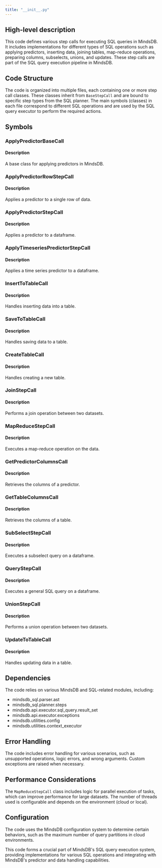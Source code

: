 ```yaml
---
title: "__init__.py"
---
```


## High-level description
This code defines various step calls for executing SQL queries in MindsDB. It includes implementations for different types of SQL operations such as applying predictors, inserting data, joining tables, map-reduce operations, preparing columns, subselects, unions, and updates. These step calls are part of the SQL query execution pipeline in MindsDB.

## Code Structure
The code is organized into multiple files, each containing one or more step call classes. These classes inherit from `BaseStepCall` and are bound to specific step types from the SQL planner. The main symbols (classes) in each file correspond to different SQL operations and are used by the SQL query executor to perform the required actions.

## Symbols

### ApplyPredictorBaseCall
#### Description
A base class for applying predictors in MindsDB.

### ApplyPredictorRowStepCall
#### Description
Applies a predictor to a single row of data.

### ApplyPredictorStepCall
#### Description
Applies a predictor to a dataframe.

### ApplyTimeseriesPredictorStepCall
#### Description
Applies a time series predictor to a dataframe.

### InsertToTableCall
#### Description
Handles inserting data into a table.

### SaveToTableCall
#### Description
Handles saving data to a table.

### CreateTableCall
#### Description
Handles creating a new table.

### JoinStepCall
#### Description
Performs a join operation between two datasets.

### MapReduceStepCall
#### Description
Executes a map-reduce operation on the data.

### GetPredictorColumnsCall
#### Description
Retrieves the columns of a predictor.

### GetTableColumnsCall
#### Description
Retrieves the columns of a table.

### SubSelectStepCall
#### Description
Executes a subselect query on a dataframe.

### QueryStepCall
#### Description
Executes a general SQL query on a dataframe.

### UnionStepCall
#### Description
Performs a union operation between two datasets.

### UpdateToTableCall
#### Description
Handles updating data in a table.

## Dependencies
The code relies on various MindsDB and SQL-related modules, including:
- mindsdb_sql.parser.ast
- mindsdb_sql.planner.steps
- mindsdb.api.executor.sql_query.result_set
- mindsdb.api.executor.exceptions
- mindsdb.utilities.config
- mindsdb.utilities.context_executor

## Error Handling
The code includes error handling for various scenarios, such as unsupported operations, logic errors, and wrong arguments. Custom exceptions are raised when necessary.

## Performance Considerations
The `MapReduceStepCall` class includes logic for parallel execution of tasks, which can improve performance for large datasets. The number of threads used is configurable and depends on the environment (cloud or local).

## Configuration
The code uses the MindsDB configuration system to determine certain behaviors, such as the maximum number of query partitions in cloud environments.

This code forms a crucial part of MindsDB's SQL query execution system, providing implementations for various SQL operations and integrating with MindsDB's predictor and data handling capabilities.